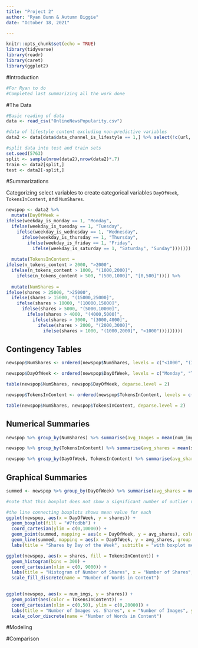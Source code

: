 ```yaml
---
title: "Project 2"
author: "Ryan Bunn & Autumn Biggie"
date: "October 18, 2021"

---
```


```r
knitr::opts_chunk$set(echo = TRUE)
library(tidyverse)
library(readr)
library(caret)
library(ggplot2)
```


#Introduction  

```r
#For Ryan to do
#Completed last summarizing all the work done
```


#The Data  

```r
#Basic reading of data
data <- read_csv("OnlineNewsPopularity.csv")

#data of lifestyle content excluding non-predictive variables  
data2 <- data[data$data_channel_is_lifestyle == 1,] %>% select(!c(url, timedelta))

#split data into test and train sets
set.seed(5763)
split <- sample(nrow(data2),nrow(data2)*.7)
train <- data2[split,]
test <- data2[-split,]

```

#Summarizations  

Categorizing select variables to create categorical variables `DayOfWeek`, `TokensInContent`, and `NumShares`.  

```r
newspop <- data2 %>% 
  mutate(DayOfWeek = 
ifelse(weekday_is_monday == 1, "Monday",
  ifelse(weekday_is_tuesday == 1, "Tuesday", 
    ifelse(weekday_is_wednesday == 1, "Wednesday", 
      ifelse(weekday_is_thursday == 1, "Thursday", 
        ifelse(weekday_is_friday == 1, "Friday", 
          ifelse(weekday_is_saturday == 1, "Saturday", "Sunday"))))))) %>% 
  
  mutate(TokensInContent = 
ifelse(n_tokens_content > 2000, ">2000", 
  ifelse(n_tokens_content > 1000, "(1000,2000]", 
    ifelse(n_tokens_content > 500, "(500,1000]", "[0,500]")))) %>% 
  
  mutate(NumShares = 
ifelse(shares > 25000, ">25000", 
  ifelse(shares > 15000, "(15000,25000]", 
    ifelse(shares > 10000, "(10000,15000]", 
      ifelse(shares > 5000, "(5000,10000]", 
        ifelse(shares > 4000, "(4000,5000]", 
          ifelse(shares > 3000, "(3000,4000]", 
            ifelse(shares > 2000, "(2000,3000]",
              ifelse(shares > 1000, "(1000,2000]", "<1000")))))))))
```

## Contingency Tables  

```r
newspop$NumShares <- ordered(newspop$NumShares, levels = c("<1000", "(1000,2000]", "(2000,3000]", "(3000,4000]", "(4000,5000]", "(5000,10000]", "(10000,15000]", "(15000,25000]", ">25000"))

newspop$DayOfWeek <- ordered(newspop$DayOfWeek, levels = c("Monday", "Tuesday", "Wednesday", "Thursday", "Friday", "Saturday", "Sunday"))

table(newspop$NumShares, newspop$DayOfWeek, deparse.level = 2)
```



```r
newspop$TokensInContent <- ordered(newspop$TokensInContent, levels = c("[0,500]", "(500,1000]", "(1000,2000]", ">2000"))

table(newspop$NumShares, newspop$TokensInContent, deparse.level = 2)
```


## Numerical Summaries  

```r
newspop %>% group_by(NumShares) %>% summarise(avg_Images = mean(num_imgs), sd_Images = sd(num_imgs), avg_Videos = mean(num_videos), sd_Videos = sd(num_videos))
```


```r
newspop %>% group_by(TokensInContent) %>% summarise(avg_shares = mean(shares), sd_shares = sd(shares))
```


```r
newspop %>% group_by(DayOfWeek, TokensInContent) %>% summarise(avg_shares = mean(shares), sd_shares = sd(shares))
```

## Graphical Summaries  

```r
summed <- newspop %>% group_by(DayOfWeek) %>% summarise(avg_shares = mean(shares))

#note that this boxplot does not show a significant number of outlier values. The highest share value is just under 50000.

#the line connecting boxplots shows mean value for each
ggplot(newspop, aes(x = DayOfWeek, y = shares)) +
  geom_boxplot(fill = "#7fcdbb") + 
  coord_cartesian(ylim = c(0,10000)) +
  geom_point(summed, mapping = aes(x = DayOfWeek, y = avg_shares), color = "#0c2c84") + 
  geom_line(summed, mapping = aes(x = DayOfWeek, y = avg_shares, group = 1), color = "#0c2c84") +
  labs(title = "Shares by Day of the Week", subtitle = "with boxplot means shown in dark blue", x = "Day of the Week", y = "Number of Shares")
```



```r
ggplot(newspop, aes(x = shares, fill = TokensInContent)) + 
  geom_histogram(bins = 300) + 
  coord_cartesian(xlim = c(0, 9000)) + 
  labs(title = "Histogram of Number of Shares", x = "Number of Shares", y = "Count") + 
  scale_fill_discrete(name = "Number of Words in Content")
 
```



```r
ggplot(newspop, aes(x = num_imgs, y = shares)) +
  geom_point(aes(color = TokensInContent)) + 
  coord_cartesian(xlim = c(0,50), ylim = c(0,20000)) + 
  labs(title = "Number of Images vs. Shares", x = "Number of Images", y = "Number of Shares") + 
  scale_color_discrete(name = "Number of Words in Content")


```




#Modeling


#Comparison

